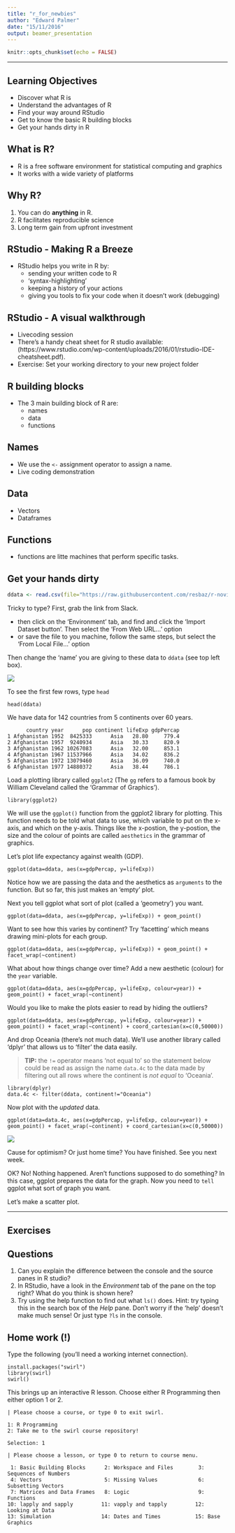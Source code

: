 ```yaml
---
title: "r_for_newbies"
author: "Edward Palmer"
date: "15/11/2016"
output: beamer_presentation
---
```


```r
knitr::opts_chunk$set(echo = FALSE)
```

---

## Learning Objectives 

- Discover what R is
- Understand the advantages of R
- Find your way around RStudio
- Get to know the basic R building blocks
- Get your hands dirty in R

## What is R?

- R is a free software environment for statistical computing and graphics
- It works with a wide variety of platforms

## Why R?

1. You can do **anything** in R.
2. R facilitates reproducible science
3. Long term gain from upfront investment

## RStudio - Making R a Breeze

- RStudio helps you write in R by:
    + sending your written code to R
    + 'syntax-highlighting'
    + keeping a history of your actions
    + giving you tools to fix your code when it doesn't work (debugging)
    
## RStudio - A visual walkthrough

- Livecoding session
- There's a handy cheat sheet for R studio available: (https://www.rstudio.com/wp-content/uploads/2016/01/rstudio-IDE-cheatsheet.pdf). 
- Exercise: Set your working directory to your new project folder

## R building blocks

- The 3 main building block of R are:
    + names
    + data
    + functions

## Names

- We use the `<- ` assignment operator to assign a name. 
- Live coding demonstration

## Data

- Vectors
- Dataframes

## Functions

- functions are litte machines that perform specific tasks.

## Get your hands dirty

```r
ddata <- read.csv(file="https://raw.githubusercontent.com/resbaz/r-novice-gapminder-files/master/data/gapminder-FiveYearData.csv")
```

Tricky to type? First, grab the link from Slack.

- then click on the 'Environment' tab, and find and click the 'Import Dataset button'. Then select the 'From Web URL...' option
- or save the file to you machine, follow the same steps, but select the 'From Local File...' option

Then change the 'name' you are giving to these data to `ddata` (see top left box).

![](img/RStudio-import-data.png)

To see the first few rows, type `head`

```
head(ddata)
```

We have data for 142 countries from 5 continents over 60 years.

```
      country year      pop continent lifeExp gdpPercap
1 Afghanistan 1952  8425333      Asia   28.80     779.4
2 Afghanistan 1957  9240934      Asia   30.33     820.9
3 Afghanistan 1962 10267083      Asia   32.00     853.1
4 Afghanistan 1967 11537966      Asia   34.02     836.2
5 Afghanistan 1972 13079460      Asia   36.09     740.0
6 Afghanistan 1977 14880372      Asia   38.44     786.1
```


Load a plotting library called `ggplot2` (The `gg` refers to a famous book by William Cleveland called the 'Grammar of Graphics').

```
library(ggplot2)
```

We will use the `ggplot()` function from the ggplot2 library for plotting. This function needs to be told what data to use, which variable to put on the x-axis, and which on the y-axis. Things like the x-postion, the y-postion, the size and the colour of points are called `aesthetics` in the grammar of graphics.

Let's plot life expectancy against wealth (GDP).

```
ggplot(data=ddata, aes(x=gdpPercap, y=lifeExp))
```

Notice how we are passing the data and the aesthetics as `arguments` to the function. But so far, this just makes an 'empty' plot. 

Next you tell ggplot what sort of plot (called a 'geometry') you want.

```
ggplot(data=ddata, aes(x=gdpPercap, y=lifeExp)) + geom_point()
```

Want to see how this varies by continent? Try 'facetting' which means drawing mini-plots for each group.

```
ggplot(data=ddata, aes(x=gdpPercap, y=lifeExp)) + geom_point() + facet_wrap(~continent)
```

What about how things change over time? Add a new aesthetic (colour) for the `year` variable.

```
ggplot(data=ddata, aes(x=gdpPercap, y=lifeExp, colour=year)) + geom_point() + facet_wrap(~continent)
```

Would you like to make the plots easier to read by hiding the outliers?

```
ggplot(data=ddata, aes(x=gdpPercap, y=lifeExp, colour=year)) + geom_point() + facet_wrap(~continent) + coord_cartesian(x=c(0,50000))
```


And drop Oceania (there's not much data). We'll use another library called 'dplyr' that allows us to 'filter' the data easily.

> **TIP:** the `!=` operator means 'not equal to' so the statement below could be read as assign the name `data.4c` to the data made by filtering out all rows where the continent is _not equal_ to 'Oceania'.

```
library(dplyr)
data.4c <- filter(ddata, continent!="Oceania") 
```

Now plot with the _updated_ data.

```
ggplot(data=data.4c, aes(x=gdpPercap, y=lifeExp, colour=year)) + geom_point() + facet_wrap(~continent) + coord_cartesian(x=c(0,50000))
```

![](img/gapminder-lesson-1.png)

Cause for optimism? Or just home time? You have finished. See you next week.


OK? No! Nothing happened. Aren't functions supposed to do something? In this case, ggplot prepares the data for the graph. Now you need to `tell` ggplot what sort of graph you want.

Let's make a scatter plot.



---

## Exercises

## Questions

1. Can you explain the difference between the console and the source panes in R studio?
2. In RStudio, have a look in the _Environment_ tab of the pane on the top right? What do you think is shown here?
3. Try using the help function to find out what `ls()` does. Hint: try typing this in the search box of the _Help_ pane. Don't worry if the 'help' doesn't make much sense! Or just type `?ls` in the console.


## Home work (!)

Type the following (you'll need a working internet connection).

```
install.packages("swirl")
library(swirl)
swirl()
```

This brings up an interactive R lesson. Choose either R Programming then either option 1 or 2.

```
| Please choose a course, or type 0 to exit swirl.

1: R Programming
2: Take me to the swirl course repository!

Selection: 1

| Please choose a lesson, or type 0 to return to course menu.

 1: Basic Building Blocks      2: Workspace and Files        3: Sequences of Numbers    
 4: Vectors                    5: Missing Values             6: Subsetting Vectors      
 7: Matrices and Data Frames   8: Logic                      9: Functions               
10: lapply and sapply         11: vapply and tapply         12: Looking at Data         
13: Simulation                14: Dates and Times           15: Base Graphics   
```


<!-- - [ ] TODO(2016-05-12): change working directory (point and click, console) -->

